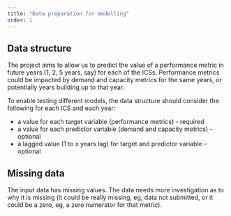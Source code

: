 ```yaml
---
title: "Data preparation for modelling"
order: 1
---
```


## Data structure

The project aims to allow us to predict the value of a performance metric in future years (1, 2, 5 years, say) for each of the ICSs. Performance metrics could be impacted by demand and capacity metrics for the same years, or potentially years building up to that year.

To enable testing different models, the data structure should consider the following for each ICS and each year:

* a value for each target variable (performance metrics) - required
* a value for each predictor variable (demand and capacity metrics) - optional
* a lagged value (1 to x years lag) for target and predictor variable - optional

## Missing data

The input data has missing values. The data needs more investigation as to why it is missing (it could be really missing, eg, data not submitted, or it could be a zero, eg, a zero numerator for that metric). 